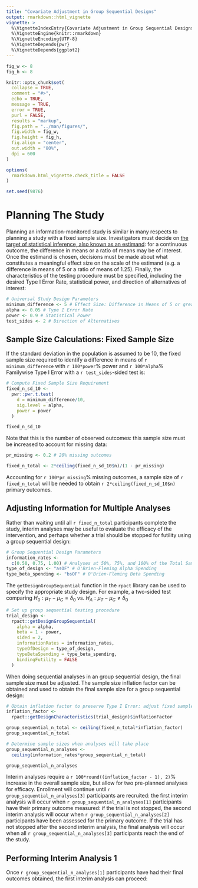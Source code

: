 ```yaml
---
title: "Covariate Adjustment in Group Sequential Designs"
output: rmarkdown::html_vignette
vignette: >
  %\VignetteIndexEntry{Covariate Adjustment in Group Sequential Designs}
  %\VignetteEngine{knitr::rmarkdown}
  %\VignetteEncoding{UTF-8}
  %\VignetteDepends{pwr}
  %\VignetteDepends{ggplot2}
---
```


```r
fig_w <- 8
fig_h <- 8

knitr::opts_chunk$set(
  collapse = TRUE,
  comment = "#>",
  echo = TRUE,
  message = TRUE,
  error = TRUE,
  purl = FALSE,
  results = "markup",
  fig.path = "../man/figures/",
  fig.width = fig_w,
  fig.height = fig_h,
  fig.align = "center",
  out.width = "80%",
  dpi = 600
)

options(
  rmarkdown.html_vignette.check_title = FALSE
)

set.seed(9876)
```




# Planning The Study

Planning an information-monitored study is similar in many respects to planning a study with a fixed sample size. Investigators must decide on [the target of statistical inference, also known as an estimand](https://covariateadjustment.github.io/estimands.html): for a continuous outcome, the difference in means or a ratio of means may be of interest. Once the estimand is chosen, decisions must be made about what constitutes a meaningful effect size on the scale of the estimand (e.g. a difference in means of 5 or a ratio of means of 1.25). Finally, the characteristics of the testing procedure must be specified, including the desired Type I Error Rate, statistical power, and direction of alternatives of interest:

```r
# Universal Study Design Parameters
minimum_difference <- 5 # Effect Size: Difference in Means of 5 or greater
alpha <- 0.05 # Type I Error Rate
power <- 0.9 # Statistical Power
test_sides <- 2 # Direction of Alternatives
```




## Sample Size Calculations: Fixed Sample Size

If the standard deviation in the population is assumed to be 10, the fixed sample size required to identify a difference in means of `r minimum_difference` with `r 100*power`% power and `r 100*alpha`% Familywise Type I Error with a `r test_sides`-sided test is:

```r
# Compute Fixed Sample Size Requirement
fixed_n_sd_10 <-
  pwr::pwr.t.test(
    d = minimum_difference/10,
    sig.level = alpha,
    power = power
  )

fixed_n_sd_10
```

Note that this is the number of observed outcomes: this sample size must be increased to account for missing data:

```r
pr_missing <- 0.2 # 20% missing outcomes

fixed_n_total <- 2*ceiling(fixed_n_sd_10$n)/(1 - pr_missing)
```

Accounting for `r 100*pr_missing`% missing outcomes, a sample size of `r fixed_n_total` will be needed to obtain `r 2*ceiling(fixed_n_sd_10$n)` primary outcomes.




## Adjusting Information for Multiple Analyses

Rather than waiting until all `r fixed_n_total` participants complete the study, interim analyses may be useful to evaluate the efficacy of the intervention, and perhaps whether a trial should be stopped for futility using a group sequential design:

```r
# Group Sequential Design Parameters
information_rates <-
  c(0.50, 0.75, 1.00) # Analyses at 50%, 75%, and 100% of the Total Sample Size
type_of_design <- "asOF" # O'Brien-Fleming Alpha Spending
type_beta_spending <- "bsOF" # O'Brien-Fleming Beta Spending
```

The `getDesignGroupSequential` function in the `rpact` library can be used to specify the appropriate study design. For example, a two-sided test comparing  $H_{0}: \mu_{T} - \mu_{C} = \delta_{0}$ vs. $H_{A}: \mu_{T} - \mu_{C} \neq \delta_{0}$

```r
# Set up group sequential testing procedure
trial_design <-
  rpact::getDesignGroupSequential(
    alpha = alpha,
    beta = 1 - power,
    sided = 2,
    informationRates = information_rates,
    typeOfDesign = type_of_design,
    typeBetaSpending = type_beta_spending,
    bindingFutility = FALSE
  )
```

When doing sequential analyses in an group sequential design, the final sample size must be adjusted. The sample size inflation factor can be obtained and used to obtain the final sample size for a group sequential design:

```r
# Obtain inflation factor to preserve Type I Error: adjust fixed sample size
inflation_factor <-
  rpact::getDesignCharacteristics(trial_design)$inflationFactor

group_sequential_n_total <- ceiling(fixed_n_total*inflation_factor)
group_sequential_n_total

# Determine sample sizes when analyses will take place
group_sequential_n_analyses <-
  ceiling(information_rates*group_sequential_n_total)

group_sequential_n_analyses
```

Interim analyses require a `r 100*round((inflation_factor - 1), 2)`% increase in the overall sample size, but allow for two pre-planned analyses for efficacy. Enrollment will continue until `r group_sequential_n_analyses[3]` participants are recruited: the first interim analysis will occur when `r group_sequential_n_analyses[1]` participants have their primary outcome measured: if the trial is not stopped, the second interim analysis will occur when `r group_sequential_n_analyses[2]` participants have been assessed for the primary outcome. If the trial has not stopped after the second interim analysis, the final analysis will occur when all `r group_sequential_n_analyses[3]` participants reach the end of the study.




## Performing Interim Analysis 1

Once `r group_sequential_n_analyses[1]` participants have had their final outcomes obtained, the first interim analysis can proceed:

```r

```
